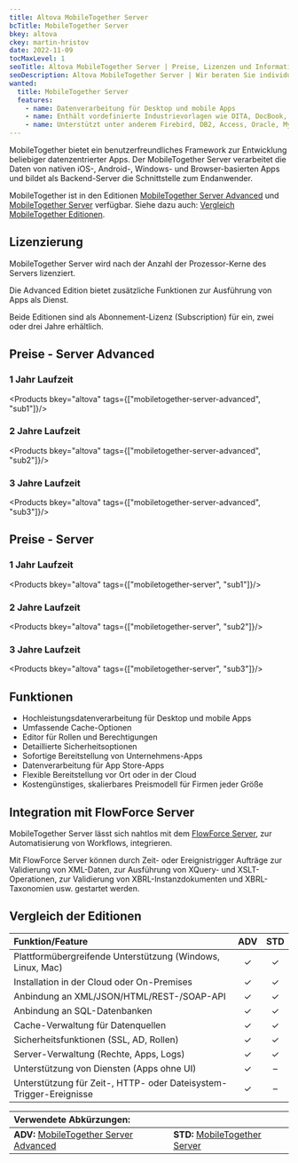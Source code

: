 ```yaml
---
title: Altova MobileTogether Server
bcTitle: MobileTogether Server
bkey: altova
ckey: martin-hristov
date: 2022-11-09
tocMaxLevel: 1
seoTitle: Altova MobileTogether Server | Preise, Lizenzen und Informationen
seoDescription: Altova MobileTogether Server | Wir beraten Sie individuell zu Fragen bei Lizenzierung und Kosten.
wanted:
  title: MobileTogether Server
  features:
    - name: Datenverarbeitung für Desktop und mobile Apps
    - name: Enthält vordefinierte Industrievorlagen wie DITA, DocBook, NCAXML, NewsML und DAISY
    - name: Unterstützt unter anderem Firebird, DB2, Access, Oracle, MySQL und SQL Datenbanken
---
```




<Intro>

MobileTogether bietet ein benutzerfreundliches Framework zur Entwicklung beliebiger datenzentrierter Apps. Der MobileTogether Server verarbeitet die Daten von nativen iOS-, Android-, Windows- und Browser-basierten Apps und bildet als Backend-Server die Schnittstelle zum Endanwender.

MobileTogether ist in den Editionen [MobileTogether Server Advanced](#preise---server-advanced) und [MobileTogether Server](#preise---server) verfügbar. Siehe dazu auch: [Vergleich MobileTogether Editionen](#vergleich-der-editionen).


</Intro>

<TOC />



## Lizenzierung

MobileTogether Server wird nach der Anzahl der Prozessor-Kerne des Servers lizenziert.

Die Advanced Edition bietet zusätzliche Funktionen zur Ausführung von Apps als Dienst.

Beide Editionen sind als Abonnement-Lizenz (Subscription) für ein, zwei oder drei Jahre erhältlich.



## Preise - Server Advanced

### 1 Jahr Laufzeit

<Products bkey="altova" tags={["mobiletogether-server-advanced", "sub1"]}/>

### 2 Jahre Laufzeit

<Products bkey="altova" tags={["mobiletogether-server-advanced", "sub2"]}/>

### 3 Jahre Laufzeit

<Products bkey="altova" tags={["mobiletogether-server-advanced", "sub3"]}/>


## Preise - Server

### 1 Jahr Laufzeit

<Products bkey="altova" tags={["mobiletogether-server", "sub1"]}/>

### 2 Jahre Laufzeit

<Products bkey="altova" tags={["mobiletogether-server", "sub2"]}/>

### 3 Jahre Laufzeit

<Products bkey="altova" tags={["mobiletogether-server", "sub3"]}/>


## Funktionen

<ArrowList>

- Hochleistungsdatenverarbeitung für Desktop und mobile Apps
- Umfassende Cache-Optionen
- Editor für Rollen und Berechtigungen
- Detaillierte Sicherheitsoptionen
- Sofortige Bereitstellung von Unternehmens-Apps
- Datenverarbeitung für App Store-Apps
- Flexible Bereitstellung vor Ort oder in der Cloud
- Kostengünstiges, skalierbares Preismodell für Firmen jeder Größe

</ArrowList>

## Integration mit FlowForce Server

MobileTogether Server lässt sich nahtlos mit dem [FlowForce Server](/hersteller/altova/flowforce-server/), zur Automatisierung von Workflows, integrieren.

Mit FlowForce Server können durch Zeit- oder Ereignistrigger Aufträge zur Validierung von XML-Daten, zur Ausführung von XQuery- und XSLT-Operationen, zur Validierung von XBRL-Instanzdokumenten und XBRL-Taxonomien usw. gestartet werden.

## Vergleich der Editionen

|Funktion/Feature|ADV|STD|
|:---|:---:|:---:|
|Plattformübergreifende Unterstützung (Windows, Linux, Mac)|✓|✓|
|Installation in der Cloud oder On-Premises|✓|✓|
|Anbindung an XML/JSON/HTML/REST-/SOAP-API|✓|✓|
|Anbindung an SQL-Datenbanken|✓|✓|
|Cache-Verwaltung für Datenquellen|✓|✓|
|Sicherheitsfunktionen (SSL, AD, Rollen)|✓|✓|
|Server-Verwaltung (Rechte, Apps, Logs)|✓|✓|
|Unterstützung von Diensten (Apps ohne UI)|✓|–|
|Unterstützung für Zeit-, HTTP- oder Dateisystem-Trigger-Ereignisse|✓|–|


|Verwendete Abkürzungen:||
|:---|:---|
|**ADV:** [MobileTogether Server Advanced](#preise---server-advanced)|**STD:** [MobileTogether Server](#preise---server)|
